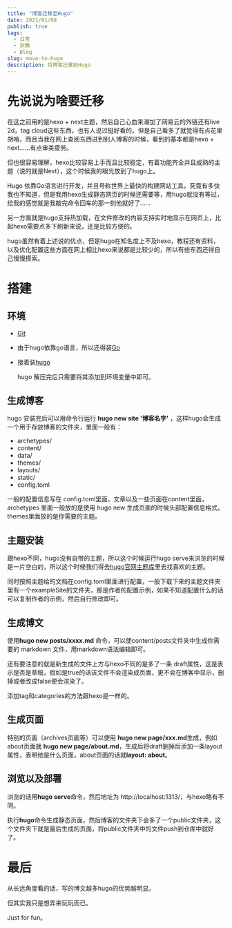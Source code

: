```yaml
---
title: "博客迁移至Hugo"
date: 2021/01/08
publish: true
tags:
  - 日常
  - 折腾
  - Blog
slug: move-to-hugo
description: 将博客迁移到Hugo
---
```

# 先说说为啥要迁移
在这之前用的是hexo + next主题，然后自己心血来潮加了网易云的外链还有live 2d，tag cloud这些东西，也有人说过挺好看的，但是自己看多了就觉得有点花里胡哨，而且当我在网上查阅东西进到别人博客的时候，看到的基本都是hexo + next……有点审美疲劳。


但也很容易理解，hexo比较容易上手而且比较稳定，有着功能齐全并且成熟的主题（说的就是Next），这个时候我的眼光放到了hugo上。

Hugo 依靠Go语言进行开发，并且号称世界上最快的构建网站工具，究竟有多快我也不知道，但是我用hexo生成静态网页的时候还需要等，用hugo就没有等过，给我的感觉就是我敲完命令回车的那一刻他就好了……

另一方面就是hugo支持热加载，在文件修改的内容支持实时地显示在网页上，比起hexo需要点多下刷新来说，还是比较方便的。

hugo虽然有着上述说的优点，但是hugo在知名度上不及hexo，教程还有资料，以及优化配置这些方面在网上相比hexo来说都是比较少的，所以有些东西还得自己慢慢摸索。

# 搭建
## 环境
+ [Git](https://git-scm.com/)
+ 由于hugo依靠go语言，所以还得装[Go](https://golang.org/)
+ 接着装[hugo](https://github.com/gohugoio/hugo/releases)

  hugo 解压完后只需要将其添加到环境变量中即可。

## 生成博客
hugo 安装完后可以用命令行运行 **hugo new site '博客名字'** ，这样hugo会生成一个用于存放博客的文件夹，里面一般有：

+ archetypes/
+ content/
+ data/
+ themes/
+ layouts/
+ static/
+ config.toml 

一般的配置信息写在 config.toml里面，文章以及一些页面在content里面，archetypes 里面一般放的是使用 hugo new 生成页面的时候头部配置信息格式。themes里面放的是你需要的主题。

## 主题安装
跟hexo不同，hugo没有自带的主题，所以这个时候运行hugo serve来浏览的时候是一片空白的，所以这个时候我们得去[hugo官网主题库](https://themes.gohugo.io/)里去找喜欢的主题。

同时按照主题给的文档在config.toml里面进行配置，一般下载下来的主题文件夹里有一个exampleSite的文件夹，那是作者的配置示例，如果不知道配置什么的话可以复制作者的示例，然后自行修改即可。

## 生成博文
使用**hugo new posts/xxxx.md** 命令，可以使content/posts文件夹中生成你需要的 markdown 文件，用markdown语法编辑即可。

还有要注意的就是新生成的文件上方与hexo不同的是多了一条 draft属性，这是表示是否是草稿，假如是true的话该文件不会渲染成页面，更不会在博客中显示，删掉或者改成false便会渲染了。

添加tag和categories的方法跟hexo是一样的。

## 生成页面
特别的页面（archives页面等）可以使用 **hugo new page/xxx.md**生成，例如about页面就 **hugo new page/about.md**，生成后将draft删掉后添加一条layout属性，表明他是什么页面，about页面的话就**layout: about**。

## 浏览以及部署
浏览的话用**hugo serve**命令，然后地址为 http://localhost:1313/，与hexo略有不同。

执行**hugo**命令生成静态页面，然后博客的文件夹下会多了一个public文件夹，这个文件夹下就是最后生成的页面，将public文件夹中的文件push到仓库中就好了。

# 最后
从长远角度看的话，写的博文越多hugo的优势越明显。

但其实我只是想弄来玩玩而已。

Just for fun。


